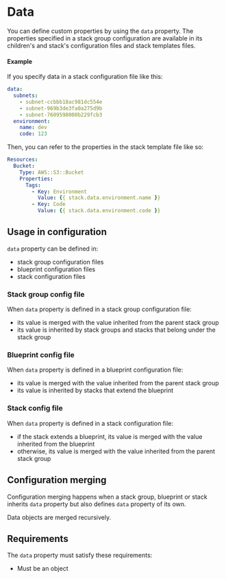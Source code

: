 # Data

You can define custom properties by using the `data` property. The properties specified in a stack group configuration are available in its children's and stack's configuration files and stack templates files.

#### Example

If you specify data in a stack configuration file like this:

```yaml
data:
  subnets:
    - subnet-ccbbb18ac981dc554e
    - subnet-969b3de3fa0a275d9b
    - subnet-7609598000b229fcb3
  environment:
    name: dev
    code: 123
```

Then, you can refer to the properties in the stack template file like so:

```yaml
Resources:
  Bucket:
    Type: AWS::S3::Bucket
    Properties:
      Tags:
        - Key: Environment
          Value: {{ stack.data.environment.name }}
        - Key: Code
          Value: {{ stack.data.environment.code }}
```

## Usage in configuration

`data` property can be defined in:

- stack group configuration files
- blueprint configuration files
- stack configuration files

### Stack group config file

When `data` property is defined in a stack group configuration file:

- its value is merged with the value inherited from the parent stack group
- its value is inherited by stack groups and stacks that belong under the stack group

### Blueprint config file

When `data` property is defined in a blueprint configuration file:

- its value is merged with the value inherited from the parent stack group
- its value is inherited by stacks that extend the blueprint

### Stack config file

When `data` property is defined in a stack configuration file:

- if the stack extends a blueprint, its value is merged with the value inherited from the blueprint
- otherwise, its value is merged with the value inherited from the parent stack group

## Configuration merging

Configuration merging happens when a stack group, blueprint or stack inherits `data` property but also defines `data` property of its own.

Data objects are merged recursively.

## Requirements

The `data` property must satisfy these requirements:

- Must be an object